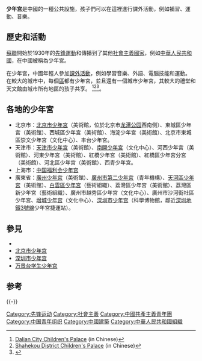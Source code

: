 '''少年宫'''是中國的一種公共設施，孩子們可以在這裡進行課外活動，例如補習、運動、音樂。
==歷史和活動==
[[蘇聯|蘇聯]]開始於1930年的[[先鋒運動|先鋒運動]]和{{link-en|先锋宫|Pioneers Palace}}傳播到了其他[[社會主義國家|社會主義國家]]，例如[[中華人民共和國|中華人民共和國]]，在中國被稱為少年宮。 

在少年宮，中國年輕人參加[[課外活動|課外活動]]，例如學習音樂、外語、電腦技能和運動。 在較大的城市中，每個[[市辖区_(中华人民共和国)|區]]都有少年宮，並且還有一個城市少年宮，其較大的禮堂和天文館由城市所有地區的孩子共享。
<ref> [http://www.dlqsng.com/ Dalian City Children's Palace] {{webarchive |url=https://web.archive.org/web/20091113082318/http://www.dlqsng.com/ |date=November 13, 2009 }} (in Chinese) </ref><ref> [http://www.runsky.com/homepage/youth/base/userobject1ai473985.html Shahekou District Children's Palace] {{webarchive |url=https://web.archive.org/web/20110715214653/http://www.runsky.com/homepage/youth/base/userobject1ai473985.html |date=July 15, 2011 }} (in Chinese)  </ref><ref>{{cite web | url =http://news.163.com/photoview/3R710001/39715.html?from=ph_kk#p=9CSNEQJK00AH0001 | title =少年宫记忆 | accessdate =2013-11-13 | archive-date =2013-11-13 | archive-url =https://web.archive.org/web/20131113143154/http://news.163.com/photoview/3R710001/39715.html?from=ph_kk#p=9CSNEQJK00AH0001 | dead-url =no }}</ref>。
==各地的少年宮==
*北京市：[[北京市少年宮|北京市少年宮]]（美術館，位於北京市[[龙潭公园_(北京)|龙潭公园]]西南侧）、東城區少年宮（美術館）、西城區少年宮（美術館）、海淀少年宮（美術館）、北京市東城區崇文少年宮（文化中心）、丰台少年宮。
*天津市：[[天津市少年宮|天津市少年宮]]（美術館）、[[南開少年宮|南開少年宮]]（文化中心）、河西少年宮（美術館）、河東少年宮（美術館）、紅橋少年宮（美術館）、紅橋區少年宮分宮（美術館）、河北區少年宮（美術館）、西青少年宮。
*上海市：[[中国福利会少年宫|中国福利会少年宫]]
*廣東省：[[廣州少年宮|廣州少年宮]]（美術館）、[[廣州市第二少年宮|廣州市第二少年宮]]（青年機構）、[[天河區少年宮|天河區少年宮]]（美術館）、[[白雲區少年宮|白雲區少年宮]]（藝術組織）、荔灣區少年宮（美術館）、荔灣區新少年宮（藝術組織）、廣州市越秀區少年宮（文化中心）、廣州市沙河街社區少年宮、[[增城少年宫|增城少年宫]]（文化中心）、[[深圳市少年宫|深圳市少年宫]]（科學博物館，鄰近[[深圳地鐵3號線|深圳地鐵3號線]]少年宮捷運站）。

{{Gallery
| title = 各地的少年宫
| width = 160
| height = 170
| lines = 4
| align = center
| File:Beijing Children's Palace (20211001152929).jpg|alt7=|[[北京市少年宫|北京市少年宫]]
| File:Shenzhen Children Palace.jpg|alt14=|[[深圳市少年宫|深圳市少年宫]]
}}

== 參見 ==
* {{link-en|先锋宫|Pioneers Palace}}
*[[北京市少年宫|北京市少年宫]]
*[[深圳市少年宫|深圳市少年宫]]
*[[万景台学生少年宫|万景台学生少年宫]]

== 参考 ==
{{reflist}}
{{-}}
{{Pioneer movement}}
[[Category:先锋运动|Category:先锋运动]]
[[Category:社會主義|Category:社會主義]]
[[Category:中國共產主義青年團|Category:中國共產主義青年團]]
[[Category:中国青年组织|Category:中国青年组织]]
[[Category:中國建築|Category:中國建築]]
[[Category:中華人民共和國組織|Category:中華人民共和國組織]]